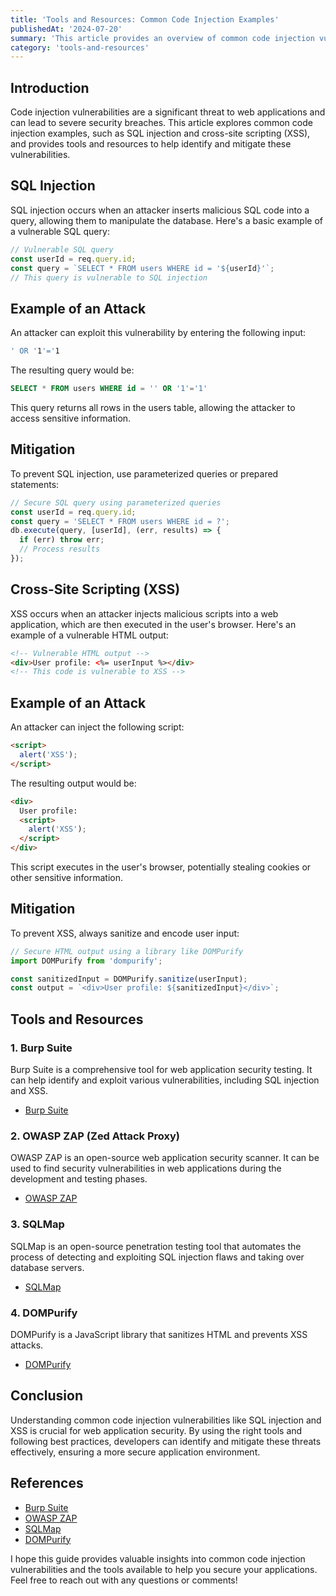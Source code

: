 ```yaml
---
title: 'Tools and Resources: Common Code Injection Examples'
publishedAt: '2024-07-20'
summary: 'This article provides an overview of common code injection vulnerabilities, including SQL injection and cross-site scripting (XSS). It also highlights tools and resources to help identify and mitigate these security issues.'
category: 'tools-and-resources'
---
```


## Introduction

Code injection vulnerabilities are a significant threat to web applications and can lead to severe security breaches. This article explores common code injection examples, such as SQL injection and cross-site scripting (XSS), and provides tools and resources to help identify and mitigate these vulnerabilities.

## SQL Injection

SQL injection occurs when an attacker inserts malicious SQL code into a query, allowing them to manipulate the database. Here's a basic example of a vulnerable SQL query:

```javascript
// Vulnerable SQL query
const userId = req.query.id;
const query = `SELECT * FROM users WHERE id = '${userId}'`;
// This query is vulnerable to SQL injection
```

## Example of an Attack

An attacker can exploit this vulnerability by entering the following input:

```bash
' OR '1'='1
```

The resulting query would be:

```sql
SELECT * FROM users WHERE id = '' OR '1'='1'
```

This query returns all rows in the users table, allowing the attacker to access sensitive information.

## Mitigation

To prevent SQL injection, use parameterized queries or prepared statements:

```javascript
// Secure SQL query using parameterized queries
const userId = req.query.id;
const query = 'SELECT * FROM users WHERE id = ?';
db.execute(query, [userId], (err, results) => {
  if (err) throw err;
  // Process results
});
```

## Cross-Site Scripting (XSS)

XSS occurs when an attacker injects malicious scripts into a web application, which are then executed in the user's browser. Here's an example of a vulnerable HTML output:

```html
<!-- Vulnerable HTML output -->
<div>User profile: <%= userInput %></div>
<!-- This code is vulnerable to XSS -->
```

## Example of an Attack

An attacker can inject the following script:

```html
<script>
  alert('XSS');
</script>
```

The resulting output would be:

```html
<div>
  User profile:
  <script>
    alert('XSS');
  </script>
</div>
```

This script executes in the user's browser, potentially stealing cookies or other sensitive information.

## Mitigation

To prevent XSS, always sanitize and encode user input:

```javascript
// Secure HTML output using a library like DOMPurify
import DOMPurify from 'dompurify';

const sanitizedInput = DOMPurify.sanitize(userInput);
const output = `<div>User profile: ${sanitizedInput}</div>`;
```

## Tools and Resources

### 1. Burp Suite

Burp Suite is a comprehensive tool for web application security testing. It can help identify and exploit various vulnerabilities, including SQL injection and XSS.

- [Burp Suite](https://portswigger.net/burp)

### 2. OWASP ZAP (Zed Attack Proxy)

OWASP ZAP is an open-source web application security scanner. It can be used to find security vulnerabilities in web applications during the development and testing phases.

- [OWASP ZAP](https://owasp.org/www-project-zap/)

### 3. SQLMap

SQLMap is an open-source penetration testing tool that automates the process of detecting and exploiting SQL injection flaws and taking over database servers.

- [SQLMap](https://sqlmap.org/)

### 4. DOMPurify

DOMPurify is a JavaScript library that sanitizes HTML and prevents XSS attacks.

- [DOMPurify](https://github.com/cure53/DOMPurify)

## Conclusion

Understanding common code injection vulnerabilities like SQL injection and XSS is crucial for web application security. By using the right tools and following best practices, developers can identify and mitigate these threats effectively, ensuring a more secure application environment.

## References

- [Burp Suite](https://portswigger.net/burp)
- [OWASP ZAP](https://owasp.org/www-project-zap/)
- [SQLMap](https://sqlmap.org/)
- [DOMPurify](https://github.com/cure53/DOMPurify)

I hope this guide provides valuable insights into common code injection vulnerabilities and the tools available to help you secure your applications. Feel free to reach out with any questions or comments!
